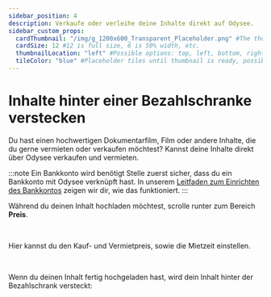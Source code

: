 ```yaml
---
sidebar_position: 4
description: Verkaufe oder verleihe deine Inhalte direkt auf Odysee.
sidebar_custom_props:
  cardThumbnail: "/img/g_1200x600_Transparent_Placeholder.png" #The thumbnail on the category card.
  cardSize: 12 #12 is full size, 6 is 50% width, etc.
  thumbnailLocation: "left" #Possible options: top, left, bottom, right, none
  tileColor: "blue" #Placeholder tiles until thumbnail is ready, possible options: blue, cream, darkpurple, lightpurple, mauve, orange, pink, none
---
```


# Inhalte hinter einer Bezahlschranke verstecken

Du hast einen hochwertigen Dokumentarfilm, Film oder andere Inhalte, die du gerne vermieten oder verkaufen möchtest? Kannst deine Inhalte direkt über Odysee verkaufen und vermieten.

:::note Ein Bankkonto wird benötigt
Stelle zuerst sicher, dass du ein Bankkonto mit Odysee verknüpft hast. In unserem [Leitfaden zum Einrichten des Bankkontos](/category-basics/bankaccount/) zeigen wir dir, wie das funktioniert.
:::

Während du deinen Inhalt hochladen möchtest, scrolle runter zum Bereich **Preis**.

<Image img="/img/de/content_upload_price_section_dark.png#dark" />
<Image img="/img/de/content_upload_price_section_light.png#light" />

Hier kannst du den Kauf- und Vermietpreis, sowie die Mietzeit einstellen.

<Image img="/img/de/content_upload_price_section_settings_dark.png#dark" />
<Image img="/img/de/content_upload_price_section_settings_light.png#light" />

Wenn du deinen Inhalt fertig hochgeladen hast, wird dein Inhalt hinter der Bezahlschrank versteckt:

<Image img="/img/en/paywall3.png" />
